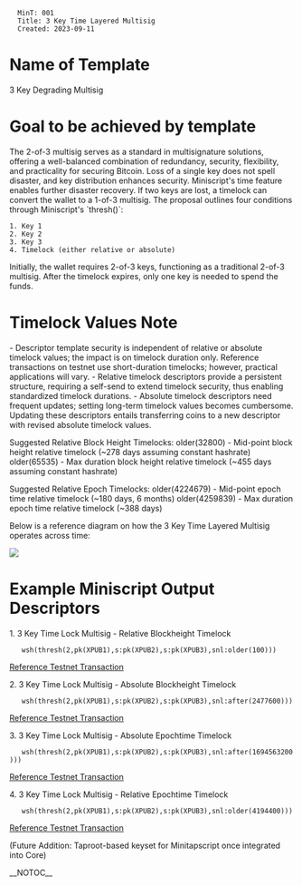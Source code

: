 <pre>
  MinT: 001
  Title: 3 Key Time Layered Multisig
  Created: 2023-09-11
</pre>

=Name of Template=

3 Key Degrading Multisig

=Goal to be achieved by template=

The 2-of-3 multisig serves as a standard in multisignature solutions, offering a well-balanced combination of redundancy, security, flexibility, and practicality for securing Bitcoin. Loss of a single key does not spell disaster, and key distribution enhances security. Miniscript's time feature enables further disaster recovery. If two keys are lost, a timelock can convert the wallet to a 1-of-3 multisig. The proposal outlines four conditions through Miniscript's `thresh()`:

<pre>
1. Key 1
2. Key 2
3. Key 3
4. Timelock (either relative or absolute)
</pre>

Initially, the wallet requires 2-of-3 keys, functioning as a traditional 2-of-3 multisig. After the timelock expires, only one key is needed to spend the funds.

=Timelock Values Note=

- Descriptor template security is independent of relative or absolute timelock values; the impact is on timelock duration only. Reference transactions on testnet use short-duration timelocks; however, practical applications will vary.
- Relative timelock descriptors provide a persistent structure, requiring a self-send to extend timelock security, thus enabling standardized timelock durations.
- Absolute timelock descriptors need frequent updates; setting long-term timelock values becomes cumbersome. Updating these descriptors entails transferring coins to a new descriptor with revised absolute timelock values.

Suggested Relative Block Height Timelocks:
older(32800) - Mid-point block height relative timelock (~278 days assuming constant hashrate)
older(65535) - Max duration block height relative timelock (~455 days assuming constant hashrate)

Suggested Relative Epoch Timelocks:
older(4224679) - Mid-point epoch time relative timelock (~180 days, 6 months)
older(4259839) - Max duration epoch time relative timelock (~388 days)

Below is a reference diagram on how the 3 Key Time Layered Multisig operates across time:

<img src=template-001/diagram.jpg></img>


=Example Miniscript Output Descriptors=

1. 3 Key Time Lock Multisig - Relative Blockheight Timelock
    wsh(thresh(2,pk(XPUB1),s:pk(XPUB2),s:pk(XPUB3),snl:older(100)))

[https://mempool.space/testnet/tx/13a204ec065f76878ee1f59f79b3eb2cea2b3fda4d8938e6cfa6a8394d090769 Reference Testnet Transaction]

2. 3 Key Time Lock Multisig - Absolute Blockheight Timelock
    wsh(thresh(2,pk(XPUB1),s:pk(XPUB2),s:pk(XPUB3),snl:after(2477600)))

[https://mempool.space/testnet/tx/df8a6946816a839f4de9d511ad902d740cc45ddddca3296de8fc11d1fd0c26f4 Reference Testnet Transaction]

3. 3 Key Time Lock Multisig - Absolute Epochtime Timelock
    wsh(thresh(2,pk(XPUB1),s:pk(XPUB2),s:pk(XPUB3),snl:after(1694563200)))

[https://mempool.space/testnet/tx/c0b80a8103e6af92a9bf8e7fb1faa8d073dae929138a2c6d747404cb46e6d690 Reference Testnet Transaction]

4. 3 Key Time Lock Multisig - Relative Epochtime Timelock
    wsh(thresh(2,pk(XPUB1),s:pk(XPUB2),s:pk(XPUB3),snl:older(4194400)))

[https://mempool.space/testnet/tx/1a9ba5a5a37a0df72dfbc28f57de89ce35bda1819afa73712bc29caa32164687 Reference Testnet Transaction]

(Future Addition: Taproot-based keyset for Minitapscript once integrated into Core)

__NOTOC__
